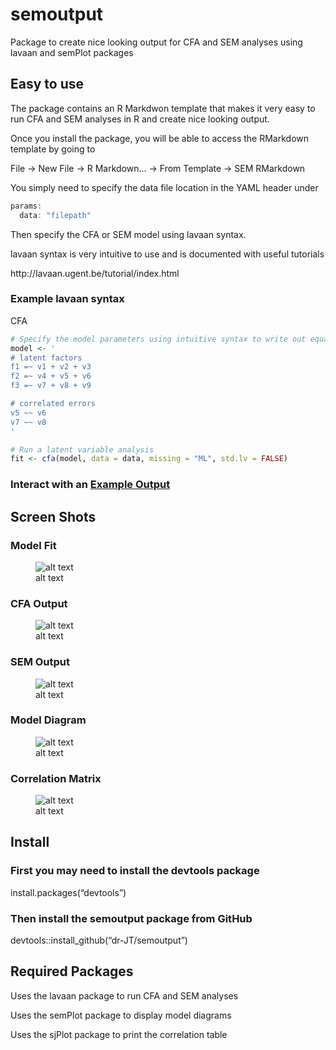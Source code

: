 # semoutput
Package to create nice looking output for CFA and SEM analyses using lavaan and semPlot packages

## Easy to use

The package contains an R Markdwon template that makes it very easy to run CFA and SEM analyses in R and create nice looking output.

Once you install the package, you will be able to access the RMarkdown template by going to

File -> New File -> R Markdown... -> From Template -> SEM RMarkdown

You simply need to specify the data file location in the YAML header under 

```r
params:
  data: "filepath"
```
  
Then specify the CFA or SEM model using lavaan syntax. 

lavaan syntax is very intuitive to use and is documented with useful tutorials

http://lavaan.ugent.be/tutorial/index.html

### Example lavaan syntax

CFA

```r
# Specify the model parameters using intuitive syntax to write out equations
model <- '
# latent factors
f1 =~ v1 + v2 + v3
f2 =~ v4 + v5 + v6
f3 =~ v7 + v8 + v9

# correlated errors
v5 ~~ v6
v7 ~~ v8
'

# Run a latent variable analysis
fit <- cfa(model, data = data, missing = "ML", std.lv = FALSE)

```

### Interact with an [Example Output](http://englelab.gatech.edu/R/Example_semoutput.html)

## Screen Shots

### Model Fit

![alt text](https://github.com/dr-JT/semoutput/blob/master/Example/ModelFit_CFA.png)

### CFA Output

![alt text](https://github.com/dr-JT/semoutput/blob/master/Example/Output_CFA.png)

### SEM Output

![alt text](https://github.com/dr-JT/semoutput/blob/master/Example/Output_SEM.png)


### Model Diagram

![alt text](https://github.com/dr-JT/semoutput/blob/master/Example/DiagramModel_SEM.png)

### Correlation Matrix

![alt text](https://github.com/dr-JT/semoutput/blob/master/Example/CorrelationMatrix.png)

## Install

### First you may need to install the devtools package

install.packages("devtools")

### Then install the semoutput package from GitHub

devtools::install_github("dr-JT/semoutput")

## Required Packages

Uses the lavaan package to run CFA and SEM analyses

Uses the semPlot package to display model diagrams

Uses the sjPlot package to print the correlation table
